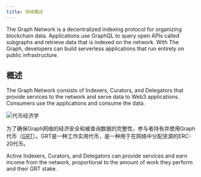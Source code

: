```yaml
---
title: 网络概述
---
```


The Graph Network is a decentralized indexing protocol for organizing blockchain data. Applications use GraphQL to query open APIs called subgraphs and retrieve data that is indexed on the network. With The Graph, developers can build serverless applications that run entirely on public infrastructure.

## 概述

The Graph Network consists of Indexers, Curators, and Delegators that provide services to the network and serve data to Web3 applications. Consumers use the applications and consume the data.

![代币经济学](/img/Network-roles@2x.png)

为了确保Graph网络的经济安全和被查询数据的完整性，参与者持有并使用Graph代币（[GRT](/tokenomics)）。GRT是一种工作实用代币，是一种用于在网络中分配资源的ERC-20代币。

Active Indexers, Curators, and Delegators can provide services and earn income from the network, proportional to the amount of work they perform and their GRT stake.
